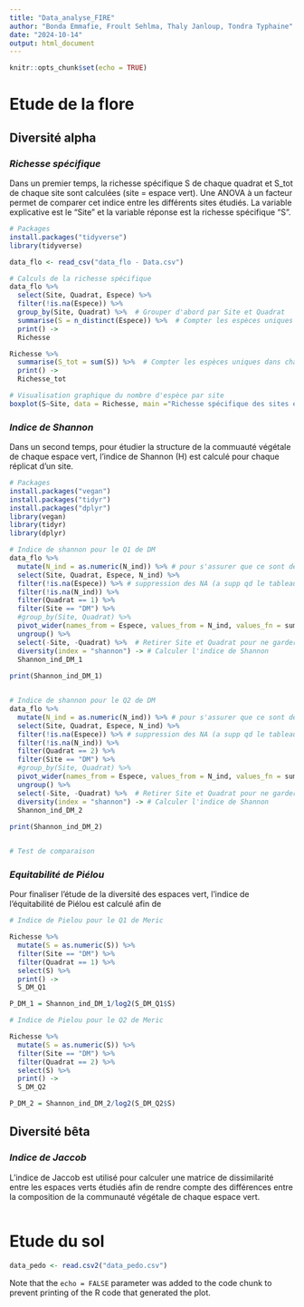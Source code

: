 ```yaml
---
title: "Data_analyse_FIRE"
author: "Bonda Emmafie, Froult Sehlma, Thaly Janloup, Tondra Typhaine"
date: "2024-10-14"
output: html_document
---
```


```r
knitr::opts_chunk$set(echo = TRUE)
```

# Etude de la flore

## Diversité alpha

### *Richesse spécifique*

Dans un premier temps, la richesse spécifique S de chaque quadrat et S_tot de chaque site sont calculées (site = espace vert). Une ANOVA à un facteur permet de comparer cet indice entre les différents sites étudiés.
La variable explicative est le "Site" et la variable réponse est la richesse spécifique "S".

```r
# Packages
install.packages("tidyverse")
library(tidyverse)

data_flo <- read_csv("data_flo - Data.csv")

# Calculs de la richesse spécifique
data_flo %>% 
  select(Site, Quadrat, Espece) %>%
  filter(!is.na(Espece)) %>% 
  group_by(Site, Quadrat) %>%  # Grouper d'abord par Site et Quadrat
  summarise(S = n_distinct(Espece)) %>%  # Compter les espèces uniques dans chaque groupe
  print() ->
  Richesse

Richesse %>% 
  summarise(S_tot = sum(S)) %>%  # Compter les espèces uniques dans chaque groupe
  print() ->
  Richesse_tot

# Visualisation graphique du nombre d'espèce par site
boxplot(S~Site, data = Richesse, main ="Richesse spécifique des sites étudiés")


```

### *Indice de Shannon*

Dans un second temps, pour étudier la structure de la commuauté végétale de chaque espace vert, l'indice de Shannon (H) est calculé pour chaque réplicat d'un site.

```r

# Packages
install.packages("vegan")
install.packages("tidyr")
install.packages("dplyr")
library(vegan)
library(tidyr)
library(dplyr)

# Indice de shannon pour le Q1 de DM
data_flo %>% 
  mutate(N_ind = as.numeric(N_ind)) %>% # pour s'assurer que ce sont des valeurs numeriques
  select(Site, Quadrat, Espece, N_ind) %>%
  filter(!is.na(Espece)) %>% # suppression des NA (a supp qd le tableau initial sera correctement complete)
  filter(!is.na(N_ind)) %>%
  filter(Quadrat == 1) %>% 
  filter(Site == "DM") %>% 
  #group_by(Site, Quadrat) %>%
  pivot_wider(names_from = Espece, values_from = N_ind, values_fn = sum) %>% # pivot du tableau en tableau large
  ungroup() %>%
  select(-Site, -Quadrat) %>%  # Retirer Site et Quadrat pour ne garder que les abondances
  diversity(index = "shannon") -> # Calculer l'indice de Shannon
  Shannon_ind_DM_1 
  
print(Shannon_ind_DM_1) 


# Indice de shannon pour le Q2 de DM
data_flo %>% 
  mutate(N_ind = as.numeric(N_ind)) %>% # pour s'assurer que ce sont des valeurs numeriques
  select(Site, Quadrat, Espece, N_ind) %>%
  filter(!is.na(Espece)) %>% # suppression des NA (a supp qd le tableau initial sera correctement complete)
  filter(!is.na(N_ind)) %>%
  filter(Quadrat == 2) %>% 
  filter(Site == "DM") %>% 
  #group_by(Site, Quadrat) %>%
  pivot_wider(names_from = Espece, values_from = N_ind, values_fn = sum) %>% # pivot du tableau en tableau large
  ungroup() %>%
  select(-Site, -Quadrat) %>%  # Retirer Site et Quadrat pour ne garder que les abondances
  diversity(index = "shannon") -> # Calculer l'indice de Shannon
  Shannon_ind_DM_2 
  
print(Shannon_ind_DM_2) 


# Test de comparaison

```

### *Equitabilité de Piélou*

Pour finaliser l'étude de la diversité des espaces vert, l'indice de l'équitabilité de Piélou est calculé afin de

```r

# Indice de Pielou pour le Q1 de Meric

Richesse %>% 
  mutate(S = as.numeric(S)) %>% 
  filter(Site == "DM") %>% 
  filter(Quadrat == 1) %>% 
  select(S) %>% 
  print() ->
  S_DM_Q1

P_DM_1 = Shannon_ind_DM_1/log2(S_DM_Q1$S)

# Indice de Pielou pour le Q2 de Meric

Richesse %>% 
  mutate(S = as.numeric(S)) %>% 
  filter(Site == "DM") %>% 
  filter(Quadrat == 2) %>% 
  select(S) %>% 
  print() ->
  S_DM_Q2

P_DM_2 = Shannon_ind_DM_2/log2(S_DM_Q2$S)


```


## Diversité bêta

### *Indice de Jaccob*

L'indice de Jaccob est utilisé pour calculer une matrice de dissimilarité entre les espaces verts étudiés afin de rendre compte des différences entre la composition de la communauté végétale de chaque espace vert.

```r

```


# Etude du sol

```r
data_pedo <- read.csv2("data_pedo.csv")
```

Note that the `echo = FALSE` parameter was added to the code chunk to prevent printing of the R code that generated the plot.
